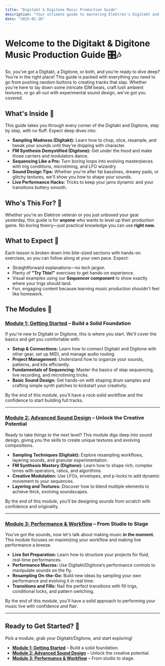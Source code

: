 ```yaml
---
title: "Digitakt & Digitone Music Production Guide"
description: "Your ultimate guide to mastering Elektron's Digitakt and Digitone."
date: "2025-01-26"
---
```


# Welcome to the Digitakt & Digitone Music Production Guide 🎛️🎶

So, you've got a Digitakt, a Digitone, or both, and you're ready to dive deep? You're in the right place! This guide is packed with everything you need to go from pushing random buttons to creating tracks that slap. Whether you're here to lay down some intricate IDM beats, craft lush ambient textures, or go all-out with experimental sound design, we've got you covered.

## What's Inside 📖

This guide takes you through every corner of the Digitakt and Digitone, step by step, with no fluff. Expect deep dives into:

- **Sampling Madness (Digitakt):** Learn how to chop, slice, resample, and tweak your sounds until they're dripping with character.
- **FM Synthesis Demystified (Digitone):** Get under the hood and make those carriers and modulators dance.
- **Sequencing Like a Pro:** Turn boring loops into evolving masterpieces with trig conditions, microtiming, and LFO wizardry.
- **Sound Design Tips:** Whether you're after fat basslines, dreamy pads, or glitchy textures, we'll show you how to shape your sounds.
- **Live Performance Hacks:** Tricks to keep your jams dynamic and your transitions buttery smooth.

## Who's This For? 🤔

Whether you're an Elektron veteran or you just unboxed your gear yesterday, this guide is for **anyone** who wants to level up their production game. No boring theory—just practical knowledge you can use **right now.**

## What to Expect 👀

Each lesson is broken down into bite-sized sections with hands-on exercises, so you can follow along at your own pace. Expect:

- Straightforward explanations—no tech jargon.
- Plenty of **"Try This!"** exercises to get hands-on experience.
- Visual examples using our **Sequencer component** to show exactly where your trigs should land.
- Fun, engaging content because learning music production shouldn't feel like homework. 

## The Modules 🧱

### **[Module 1: Getting Started](./module1/lesson1)** – Build a Solid Foundation
If you're new to Digitakt or Digitone, this is where you start. We'll cover the basics and get you comfortable with:

- **Setup & Connections:** Learn how to connect Digitakt and Digitone with other gear, set up MIDI, and manage audio routing.
- **Project Management:** Understand how to organize your sounds, patterns, and kits efficiently.
- **Fundamentals of Sequencing:** Master the basics of step sequencing, live recording, and microtiming tricks.
- **Basic Sound Design:** Get hands-on with shaping drum samples and crafting simple synth patches to kickstart your creativity.

By the end of this module, you'll have a rock-solid workflow and the confidence to start building full tracks.

---

### **[Module 2: Advanced Sound Design](./module2/lesson1)** – Unlock the Creative Potential
Ready to take things to the next level? This module digs deep into sound design, giving you the skills to create unique textures and evolving compositions.

- **Sampling Techniques (Digitakt):** Explore resampling workflows, layering sounds, and granular experimentation.
- **FM Synthesis Mastery (Digitone):** Learn how to shape rich, complex tones with operators, ratios, and algorithms.
- **Creative Modulation:** Use LFOs, envelopes, and p-locks to add dynamic movement to your sequences.
- **Layering and Textures:** Discover how to blend multiple elements to achieve thick, evolving soundscapes.

By the end of this module, you'll be designing sounds from scratch with confidence and originality.

---

### **[Module 3: Performance & Workflow](./module3/lesson1)** – From Studio to Stage
You've got the sounds, now let's talk about making music **in the moment.** This module focuses on maximizing your workflow and making live performance a breeze.

- **Live Set Preparation:** Learn how to structure your projects for fluid, real-time performances.
- **Performance Macros:** Use Digitakt/Digitone’s performance controls to manipulate sounds on the fly.
- **Resampling On-the-Go:** Build new ideas by sampling your own performance and evolving it in real time.
- **Transitions and Fills:** Nail the perfect transitions with fill trigs, conditional locks, and pattern switching.

By the end of this module, you'll have a solid approach to performing your music live with confidence and flair.

---

## Ready to Get Started? 🚀

Pick a module, grab your Digitakt/Digitone, and start exploring!

- **[Module 1: Getting Started](./module1/lesson1)** – Build a solid foundation.
- **[Module 2: Advanced Sound Design](./module2/lesson1)** – Unlock the creative potential.
- **[Module 3: Performance & Workflow](./module3/lesson1)** – From studio to stage.

